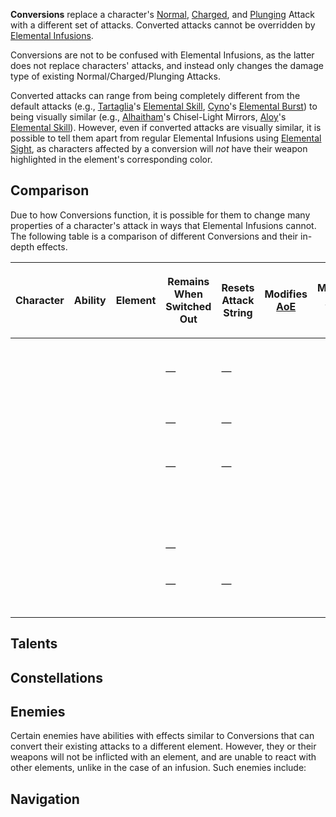 {{About|the combat mechanic|the crafting method|Converting}}
{{See also|Elemental Infusion}}
{{Terminology Infobox
|image        = Tutorial Adventure Elemental Infusion 2.png
|type         = Combat
}}
'''Conversions''' replace a character's [[Normal Attack|Normal]], [[Charged Attack|Charged]], and [[Plunging Attack|Plunging]] Attack with a different set of attacks. Converted attacks cannot be overridden by [[Elemental Infusion]]s.

Conversions are not to be confused with Elemental Infusions, as the latter does not replace characters' attacks, and instead only changes the damage type of existing Normal/Charged/Plunging Attacks.

Converted attacks can range from being completely different from the default attacks (e.g., [[Tartaglia]]'s [[Foul Legacy: Raging Tide|Elemental Skill]], [[Cyno]]'s [[Sacred Rite: Wolf's Swiftness|Elemental Burst]]) to being visually similar (e.g., [[Alhaitham]]'s Chisel-Light Mirrors, [[Aloy]]'s [[Frozen Wilds|Elemental Skill]]). However, even if converted attacks are visually similar, it is possible to tell them apart from regular Elemental Infusions using [[Elemental Sight]], as characters affected by a conversion will ''not'' have their weapon highlighted in the element's corresponding color.

==Comparison==
Due to how Conversions function, it is possible for them to change many properties of a character's attack in ways that Elemental Infusions cannot. The following table is a comparison of different Conversions and their in-depth effects.

{| class="wikitable sortable tdl1 tdl2 thl1 thl2 nowrap alternating-colors-table align-center"
! Character !! Ability !! Element !! Remains<br>When<br>Switched<br>Out !! Resets<br>Attack<br>String !! Modifies<br>[[AoE]] !! Modifies<br>[[Poise DMG]] !! Modifies<br>[[Stagger]]<br>Effect !! Modifies<br>[[ICD]] !! Modifies<br>[[Hitlag]] !! Modifies<br>DMG<br>Type
|-
| {{Character|Aloy|20|nobr=1}} || {{Talent|Frozen Wilds|20|nobr=1|type=1}} || {{Element|Cryo}} || {{Check|yes}} || {{Check|no}} || {{Check|no}} || {{Check|no}} || {{Check|no}} || {{Check|yes}} || {{Check|no}} || {{Check|no}}
|-
| {{Character|Alhaitham|20|nobr=1}} || {{Talent|Universality: An Elaboration on Form|20|nobr=1|type=1}} || {{Element|Dendro}} || {{Check|no}} || {{Check|no}} || {{Check|no}} || {{Check|no}} || {{Check|no}} || {{Check|no}} || {{Check|no}} || {{Check|no}}
|-
| {{Character|Arataki Itto|text=Itto|20|nobr=1}} || {{Talent|Royal Descent: Behold, Itto the Evil!|20|nobr=1|type=1}} || {{Element|Geo}} || {{Check|no}} || {{Check|no}} || {{Check|yes}} || {{Check|no}} || {{Check|no}} || {{Check|no}} || {{Check|no}} || {{Check|no}}
|-
| {{Character|Arlecchino|20|nobr=1}} || {{Talent|Invitation to a Beheading|20|nobr=1|type=1}} || {{Element|Pyro}} || {{Check|yes}} || {{Check|no}} || {{Check|yes}} || {{Check|no}} || {{Check|no}} || {{Check|no}} || {{Check|no}} || {{Check|no}}
|-
| {{Character|Chasca|20|nobr=1}} || {{Talent|Spirit Reins, Shadow Hunt|20|nobr=1|type=1}} || {{Element|Anemo}} || &mdash; || &mdash; || {{Check|yes}} || {{Check|yes}} || {{Check|yes}} || {{Check|yes}} || {{Check|no}} || {{Check|no}}
|-
| {{Character|Clorinde|20|nobr=1}} || {{Talent|Hunter's Vigil|20|nobr=1|type=1}} || {{Element|Electro}} || {{Check|no}} || {{Check|yes}} || {{Check|yes}} || {{Check|yes}} || {{Check|yes}} || {{Check|no}} || {{Check|yes}} || {{Check|no}}
|-
| {{Character|Cyno|20|nobr=1}} || {{Talent|Sacred Rite: Wolf's Swiftness|20|nobr=1|type=1}} || {{Element|Electro}} || {{Check|no}} || {{Check|yes}} || {{Check|yes}} || {{Check|yes}} || {{Check|yes}} || {{Check|no}} || {{Check|yes}} || {{Check|no}}
|-
| {{Character|Emilie|20|nobr=1}} || {{Constellation|Marcotte Sillage|20|nobr=1|level=1}} || {{Element|Dendro}} || {{Check|yes}} || {{Check|no}} || {{Check|no}} || {{Check|no}} || {{Check|no}} || {{Check|no}} || {{Check|no}} || {{Check|no}}
|-
| {{Character|Furina|20|nobr=1}} || {{Constellation|"Hear Me — Let Us Raise the Chalice of Love!"|20|nobr=1|level=1}} || {{Element|Hydro}} || {{Check|yes}} || {{Check|no}} || {{Check|yes}} || {{Check|no}} || {{Check|no}} || {{Check|no}} || {{Check|no}} || {{Check|no}}
|-
| {{Character|Gaming|20|nobr=1}} || {{Talent|Bestial Ascent|20|nobr=1|type=1}} || {{Element|Pyro}} || &mdash; || &mdash; || {{Check|yes}} || {{Check|yes}} || {{Check|yes}} || {{Check|no}} || {{Check|no}} || {{Check|no}}
|-
| {{Character|Hu Tao|20|nobr=1}} || {{Talent|Guide to Afterlife|20|nobr=1|type=1}} || {{Element|Pyro}} || {{Check|no}} || {{Check|no}} || {{Check|no}} || {{Check|no}} || {{Check|no}} || {{Check|no}} || {{Check|yes}} || {{Check|no}}
|-
| {{Character|Kachina|20|nobr=1}} || {{Talent|Go, Go Turbo Twirly!|20|nobr=1|type=1}} || {{Element|Geo}} || {{Check|no}} || {{Check|yes}} || {{Check|yes}} || {{Check|yes}} || {{Check|yes}} || {{Check|yes}} || {{Check|yes}} || {{Check|yes}}
|-
| {{Character|Kaedehara Kazuha|text=Kazuha|20|nobr=1}} || {{Talent|Chihayaburu|20|nobr=1|type=1}} || {{Element|Anemo}} || &mdash; || &mdash; || {{Check|no}} || {{Check|no}} || {{Check|no}} || {{Check|no}} || {{Check|no}} || {{Check|no}}
|-
| {{Character|Kamisato Ayato|text=Ayato|20|nobr=1}} || {{Talent|Kamisato Art: Kyouka|20|nobr=1|type=1}} || {{Element|Hydro}} || {{Check|no}} || {{Check|yes}} || {{Check|yes}} || {{Check|yes}} || {{Check|yes}} || {{Check|no}} || {{Check|yes}} || {{Check|no}}
|-
| {{Character|Kaveh|20|nobr=1}} || {{Talent|Painted Dome|20|nobr=1|type=1}} || {{Element|Dendro}} || {{Check|no}} || {{Check|no}} || {{Check|yes}} || {{Check|no}} || {{Check|no}} || {{Check|no}} || {{Check|no}} || {{Check|no}}
|-
| {{Character|Kinich|20|nobr=1}} || {{Talent|Canopy Hunter: Riding High|20|nobr=1|type=1}} || {{Element|Dendro}} || {{Check|yes}} || {{Check|yes}} || {{Check|yes}} || {{Check|yes}} || {{Check|yes}} || {{Check|yes}} || {{Check|yes}} || {{Check|yes}}
|-
| {{Character|Mavuika|20|nobr=1}} || {{Talent|The Named Moment|20|nobr=1|type=1}} || {{Element|Pyro}} || {{Check|no}} || {{Check|no}} || {{Check|yes}} || {{Check|yes}} || {{Check|yes}} || {{Check|yes}} || {{Check|yes}} || {{Check|no}}
|-
| {{Character|Mualani|20|nobr=1}} || {{Talent|Surfshark Wavebreaker|20|nobr=1|type=1}} || {{Element|Hydro}} || {{Check|no}} || {{Check|yes}} || {{Check|yes}} || {{Check|yes}} || {{Check|yes}} || {{Check|yes}} || {{Check|no}} || {{Check|no}}
|-
| {{Character|Navia|20|nobr=1}} || {{Talent|Undisclosed Distribution Channels|20|nobr=1|type=1}} || {{Element|Geo}} || {{Check|yes}} || {{Check|no}} || {{Check|no}} || {{Check|no}} || {{Check|no}} || {{Check|no}} || {{Check|no}} || {{Check|no}}
|-
| {{Character|Nilou|20|nobr=1}} || {{Talent|Dance of Haftkarsvar|20|nobr=1|type=1}} || {{Element|Hydro}} || {{Check|no}} || {{Check|no}} || {{Check|yes}} || {{Check|yes}} || {{Check|no}} || {{Check|yes}} || {{Check|yes}} || {{Check|yes}}
|-
| {{Character|Noelle|20|nobr=1}} || {{Talent|Sweeping Time|20|nobr=1|type=1}} || {{Element|Geo}} || {{Check|yes}} || {{Check|no}} || {{Check|yes}} || {{Check|yes}} || {{Check|no}} || {{Check|yes}} || {{Check|yes}} || {{Check|no}}
|-
| {{Character|Raiden Shogun|text=Raiden|20|nobr=1}} || {{Talent|Secret Art: Musou Shinsetsu|20|nobr=1|type=1}} || {{Element|Electro}} || {{Check|no}} || {{Check|no}} || {{Check|yes}} || {{Check|yes}} || {{Check|yes}} || {{Check|yes}} || {{Check|yes}} || {{Check|yes}}
|-
| {{Character|Sethos|20|nobr=1}} || {{Talent|Secret Rite: Twilight Shadowpiercer|20|nobr=1|type=1}} || {{Element|Electro}} || {{Check|no}} || {{Check|no}} || {{Check|yes}} || {{Check|no}} || {{Check|yes}} || {{Check|yes}} || {{Check|no}} || {{Check|yes}}
|-
| {{Character|Tartaglia|20|nobr=1}} || {{Talent|Foul Legacy: Raging Tide|20|nobr=1|type=1}} || {{Element|Hydro}} || {{Check|no}} || {{Check|no}} || {{Check|yes}} || {{Check|yes}} || {{Check|yes}} || {{Check|yes}} || {{Check|yes}} || {{Check|no}}
|-
| {{Character|Traveler (Pyro)|20|nobr=1}} || {{Constellation|The Sacred Flame Imperishable|20|nobr=1|level=1}} || {{Element|Pyro}} || {{Check|yes}} || {{Check|no}} || {{Check|no}} || {{Check|no}} || {{Check|no}} || {{Check|no}} || {{Check|no}} || {{Check|no}}
|-
| {{Character|Wanderer|20|nobr=1}} || {{Talent|Hanega: Song of the Wind|20|nobr=1|type=1}} || {{Element|Anemo}} || &mdash; || {{Check|yes}} || {{Check|yes}} || {{Check|no}} || {{Check|yes}} || {{Check|no}} || {{Check|no}} || {{Check|no}}
|-
| {{Character|Xianyun|20|nobr=1}} || {{Talent|White Clouds at Dawn|20|nobr=1|type=1}} || {{Element|Anemo}} || &mdash; || &mdash; || {{Check|yes}} || {{Check|yes}} || {{Check|yes}} || {{Check|no}} || {{Check|no}} || {{Check|no}}
|-
| {{Character|Xiao|20|nobr=1}} || {{Talent|Bane of All Evil|20|nobr=1|type=1}} || {{Element|Anemo}} || {{Check|no}} || {{Check|no}} || {{Check|yes}} || {{Check|yes}} || {{Check|no}} || {{Check|no}} || {{Check|yes}} || {{Check|no}}
|-
| {{Character|Xilonen|20|nobr=1}} || {{Talent|Yohual's Scratch|20|nobr=1|type=1}} || {{Element|Geo}} || {{Check|no}} || {{Check|yes}} || {{Check|yes}} || {{Check|yes}} || {{Check|yes}} || {{Check|yes}} || {{Check|yes}} || {{Check|no}}
|-
| {{Character|Yelan|20|nobr=1}} || {{Constellation|Winner Takes All|20|nobr=1|level=1}} || {{Element|Hydro}} || {{Check|yes}} || {{Check|no}} || {{Check|yes}} || {{Check|yes}} || {{Check|yes}} || {{Check|yes}} || {{Check|no}} || {{Check|yes}}
|-
| {{Character|Yoimiya|20|nobr=1}} || {{Talent|Niwabi Fire-Dance|20|nobr=1|type=1}} || {{Element|Pyro}} || {{Check|no}} || {{Check|no}} || {{Check|no}} || {{Check|no}} || {{Check|yes}} || {{Check|yes}} || {{Check|no}} || {{Check|no}}
|}

==Talents==
{{Talents by Category Table|Conversion Talents}}

==Constellations==
{{Constellations by Category Table|Conversion Constellations}}

==Enemies==
Certain enemies have abilities with effects similar to Conversions that can convert their existing attacks to a different element. However, they or their weapons will not be inflicted with an element, and are unable to react with other elements, unlike in the case of an infusion. Such enemies include:

{{Enemies by Category List|Elemental Conversion Enemies|header=1|h=4}}
<!--
==References==
{{Reflist}}
-->

==Navigation==
{{Combat Navbox}}

[[Category:Conversion| ]]
